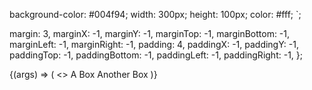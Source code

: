 
<Meta title="Primitives/Box" />

  background-color: #004f94;
  width: 300px;
  height: 100px;
  color: #fff;
`;

  margin: 3,
  marginX: -1,
  marginY: -1,
  marginTop: -1,
  marginBottom: -1,
  marginLeft: -1,
  marginRight: -1,
  padding: 4,
  paddingX: -1,
  paddingY: -1,
  paddingTop: -1,
  paddingBottom: -1,
  paddingLeft: -1,
  paddingRight: -1,
};

<Canvas>
  <Story
    name="Default"
    args={{
      ...commonArgs,
    }}
  >
    {(args) => (
      <>
        <CustomBox {...args}>A Box</CustomBox>
        <CustomBox {...args}>Another Box</CustomBox>
      </>
    )}
  </Story>
</Canvas>

<ArgsTable story="Default" />

